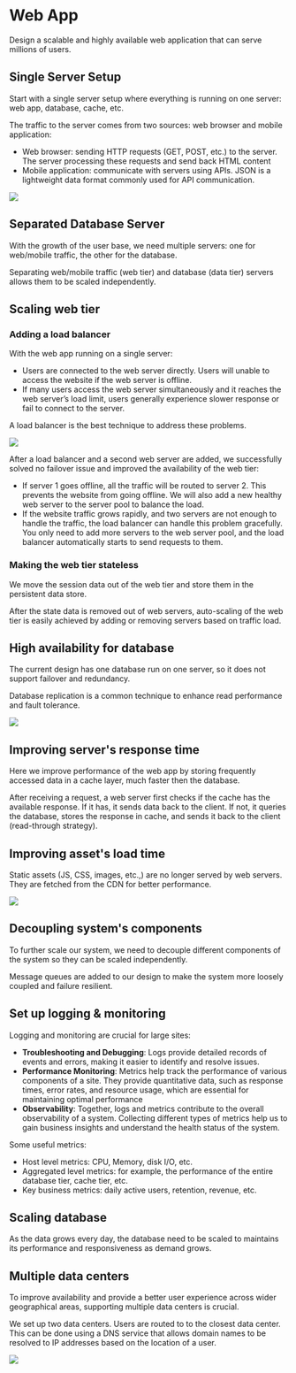 # Web App

Design a scalable and highly available web application that can serve millions of users.


## Single Server Setup

Start with a single server setup where everything is running on one server: web app, database, cache, etc.

The traffic to the server comes from two sources: web browser and mobile application:
- Web browser: sending HTTP requests (GET, POST, etc.) to the server. The server processing these requests and send back HTML content
- Mobile application: communicate with servers using APIs. JSON is a lightweight data format commonly used for API communication.

![](./web-app/single-server.drawio.svg)


## Separated Database Server

With the growth of the user base, we need multiple servers: one for web/mobile traffic, the other for the database.

Separating web/mobile traffic (web tier) and database (data tier) servers allows them to be scaled independently.


## Scaling web tier

### Adding a load balancer

With the web app running on a single server:
- Users are connected to the web server directly. Users will unable to access the website if the web server is offline.
- If many users access the web server simultaneously and it reaches the web server’s load limit, users generally experience slower response or fail to connect to the server.

A load balancer is the best technique to address these problems.

![](./web-app/load-balancer.drawio.svg)

After a load balancer and a second web server are added, we successfully solved no failover issue and improved the availability of the web tier:
- If server 1 goes offline, all the traffic will be routed to server 2. This prevents the website from going offline. We will also add a new healthy web server to the server pool to balance the load.
- If the website traffic grows rapidly, and two servers are not enough to handle the traffic, the load balancer can handle this problem gracefully. You only need to add more servers to the web server pool, and the load balancer automatically starts to send requests to them.


### Making the web tier stateless

We move the session data out of the web tier and store them in the persistent data store.

After the state data is removed out of web servers, auto-scaling of the web tier is easily achieved by adding or removing servers based on traffic load.


## High availability for database

The current design has one database run on one server, so it does not support failover and redundancy.

Database replication is a common technique to enhance read performance and fault tolerance.

![](./web-app/replication.drawio.svg)


## Improving server's response time

Here we improve performance of the web app by storing frequently accessed data in a cache layer, much faster then the database.

After receiving a request, a web server first checks if the cache has the available response. If it has, it sends data back to the client. If not, it queries the database, stores the response in cache, and sends it back to the client (read-through strategy).


## Improving asset's load time

Static assets (JS, CSS, images, etc.,) are no longer served by web servers. They are fetched from the CDN for better performance.

![](./web-app/cdn.drawio.svg)


## Decoupling system's components

To further scale our system, we need to decouple different components of the system so they can be scaled independently.

Message queues are added to our design to make the system more loosely coupled and failure resilient.


## Set up logging & monitoring

Logging and monitoring are crucial for large sites:
- **Troubleshooting and Debugging**: Logs provide detailed records of events and errors, making it easier to identify and resolve issues.
- **Performance Monitoring**: Metrics help track the performance of various components of a site. They provide quantitative data, such as response times, error rates, and resource usage, which are essential for maintaining optimal performance
- **Observability**: Together, logs and metrics contribute to the overall observability of a system. Collecting different types of metrics help us to gain business insights and understand the health status of the system.

Some useful metrics:
- Host level metrics: CPU, Memory, disk I/O, etc.
- Aggregated level metrics: for example, the performance of the entire database tier, cache tier, etc.
- Key business metrics: daily active users, retention, revenue, etc.


## Scaling database

As the data grows every day, the database need to be scaled to maintains its performance and responsiveness as demand grows.


## Multiple data centers

To improve availability and provide a better user experience across wider geographical areas, supporting multiple data centers is crucial.

We set up two data centers. Users are routed to to the closest data center. This can be done using a DNS service that allows domain names to be resolved to IP addresses based on the location of a user.

![](./web-app/data-center.drawio.svg)

